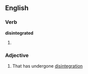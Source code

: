 ==English==

===Verb===
'''disintegrated'''

# {{past of|[[disintegrate]]}}

===Adjective===
{{en-adj}}

# That has undergone [[disintegration]]